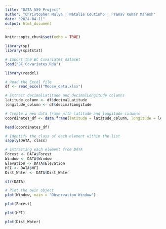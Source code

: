 ```yaml
---
title: "DATA 589 Project"
author: "Christopher Mulya | Natalie Coutinho | Pranav Kumar Mahesh"
date: "2024-04-11"
output: html_document
---
```


```r
knitr::opts_chunk$set(echo = TRUE)
```

```r
library(sp)
library(spatstat)

# Import the BC Covariates dataset
load("BC_Covariates.Rda")

library(readxl)

# Read the Excel file
df <- read_excel("Moose_data.xlsx")

# Extract decimalLatitude and decimalLongitude columns
latitude_column <- df$decimalLatitude
longitude_column <- df$decimalLongitude

# Create a new data frame with latitude and longitude columns
coordinates_df <- data.frame(latitude = latitude_column, longitude = longitude_column)

head(coordinates_df)
```

```r
# Identify the class of each element within the list
sapply(DATA, class)
```

```r
# Extracting each element from DATA
Forest <- DATA$Forest
Window <- DATA$Window
Elevation <- DATA$Elevation
HFI <- DATA$HFI
Dist_Water <- DATA$Dist_Water
```

```r
str(DATA)
```


```r
# Plot the owin object
plot(Window, main = "Observation Window")
```
```r
plot(Forest)
```

```r
plot(HFI)
```
```r
plot(Dist_Water)
```

